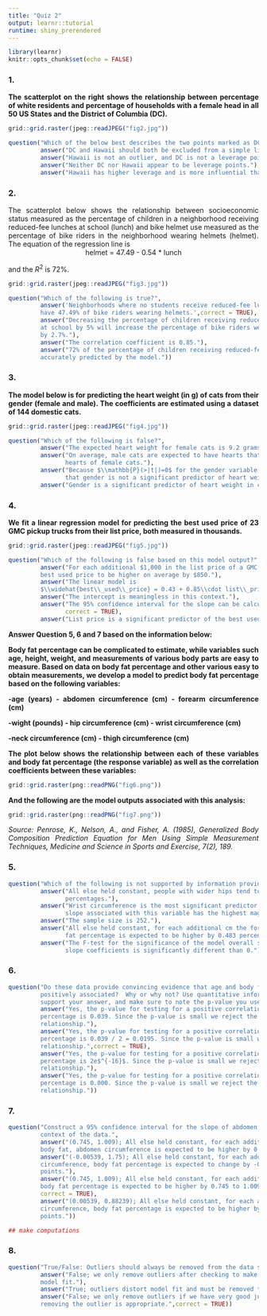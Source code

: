 ```yaml
---
title: "Quiz 2"
output: learnr::tutorial
runtime: shiny_prerendered
---
```


```r
library(learnr)
knitr::opts_chunk$set(echo = FALSE)
```
<style>body{text-align: justify}</style>

### 1.

<b>The scatterplot on the right shows the relationship between percentage of white residents and percentage 
of households with a female head in all 50 US States and the District of Columbia (DC).</b>

```r
grid::grid.raster(jpeg::readJPEG("fig2.jpg"))
```
```r
question("Which of the below best describes the two points marked as DC and Hawaii?",
         answer("DC and Hawaii should both be excluded from a simple linear regression analysis."),
         answer("Hawaii is not an outlier, and DC is not a leverage point."),
         answer("Neither DC nor Hawaii appear to be leverage points."),
         answer("Hawaii has higher leverage and is more influential than DC.",correct = TRUE))
```

### 2.

The scatterplot below shows the relationship between socioeconomic status measured as the percentage of 
children in a neighborhood receiving reduced-fee lunches at school (lunch) and bike helmet use 
measured as the percentage of bike riders in the neighborhood wearing helmets (helmet). The equation of the 
regression line is
<center>
helmet = 47.49 - 0.54 * lunch
</center>
and the $R^2$ is 72%.

```r
grid::grid.raster(jpeg::readJPEG("fig3.jpg"))
```

```r
question("Which of the following is true?",
         answer('Neighborhoods where no students receive reduced-fee lunches are expected on average to 
         have 47.49% of bike riders wearing helmets.',correct = TRUE),
         answer("Decreasing the percentage of children receiving reduced-fee lunches 
         at school by 5% will increase the percentage of bike riders wearing helmets in that neighborhood 
         by 2.7%."),
         answer("The correlation coefficient is 0.85."),
         answer("72% of the percentage of children receiving reduced-fee lunches at school can be 
         accurately predicted by the model."))
```

### 3.

<b>The model below is for predicting the heart weight (in g) of cats 
from their gender (female and male). The coefficients are estimated 
using a dataset of 144 domestic cats.</b>

```r
grid::grid.raster(jpeg::readJPEG("fig4.jpg"))
```

```r
question("Which of the following is false?",
         answer("The expected heart weight for female cats is 9.2 grams, on average."),
         answer("On average, male cats are expected to have hearts that weigh 2.12 grams more than the
                hearts of female cats."),
         answer("Because $\\mathbb{P}(>|t|)=0$ for the gender variable, we can say 
                that gender is not a significant predictor of heart weight in cats.",correct = TRUE),
         answer("Gender is a significant predictor of heart weight in cats."))
```

### 4.

<b>We fit a linear regression model for predicting the best used price 
of 23 GMC pickup trucks from their list price, both measured in 
thousands.</b>

```r
grid::grid.raster(jpeg::readJPEG("fig5.jpg"))
```

```r
question("Which of the following is false based on this model output?",
         answer("For each additional $1,000 in the list price of a GMC pickup truck we would expect the 
         best used price to be higher on average by $850."),
         answer("The linear model is 
         $\\widehat{best\\_used\\_price} = 0.43 + 0.85\\cdot list\\_price$"),
         answer("The intercept is meaningless in this context."),
         answer("The 95% confidence interval for the slope can be calculated as 0.85±84.7×0.01",
                correct = TRUE),
         answer("List price is a significant predictor of the best used price."))
```

<b>Answer Question 5, 6 and 7 based on the information below:

Body fat percentage can be complicated to estimate, while variables such age, height, weight, and
measurements of various body parts are easy to measure. Based on data on body fat percentage and other
various easy to obtain measurements, we develop a model to predict body fat percentage based on the 
following variables:

-age (years)  - abdomen circumference (cm)   - forearm circumference (cm)

-wight (pounds)  - hip circumference (cm)     - wrist circumference (cm)

-neck circumference (cm)    - thigh circumference (cm)

The plot below shows the relationship between each of these variables and body fat percentage (the
response variable) as well as the correlation coefficients between these variables:</b>

```r
grid::grid.raster(png::readPNG("fig6.png"))
```

<b>And the following are the model outputs associated with this analysis:</b>

```r
grid::grid.raster(png::readPNG("fig7.png"))
```

<i>Source: Penrose, K., Nelson, A., and Fisher, A. (1985), Generalized Body Composition Prediction 
Equation for Men Using Simple Measurement Techniques, Medicine and Science in Sports and Exercise, 7(2), 
189.</i>

### 5.

```r
question("Which of the following is not supported by information provided in the model outputs above?",
         answer("All else held constant, people with wider hips tend to have lower body fat
                percentages."),
         answer("Wrist circumference is the most significant predictor of body fat percentage since the 
                slope associated with this variable has the highest magnitude.",correct = TRUE),
         answer("The sample size is 252."),
         answer("All else held constant, for each additional cm the forearm circumference is higher, body 
                fat percentage is expected to be higher by 0.483 percentage points."),
         answer("The F-test for the significance of the model overall suggests that at least one of the 
                slope coefficients is significantly different than 0."))
```

### 6.

```r
question("Do these data provide convincing evidence that age and body fat percentage are significantly 
         positively associated?  Why or why not? Use quantitative information based on the model output to
         support your answer, and make sure to note the p-value you use to make this decision.",
         answer("Yes, the p-value for testing for a positive correlation between age and body fat 
         percentage is 0.039. Since the p-value is small we reject the null hypothesis of no 
         relationship."),
         answer("Yes, the p-value for testing for a positive correlation between age and body fat 
         percentage is 0.039 / 2 = 0.0195. Since the p-value is small we reject the null hypothesis of no 
         relationship.",correct = TRUE),
         answer("Yes, the p-value for testing for a positive correlation between age and body fat 
         percentage is 2e$^{-16}$. Since the p-value is small we reject the null hypothesis of no 
         relationship."),
         answer("Yes, the p-value for testing for a positive correlation between age and body fat 
         percentage is 0.000. Since the p-value is small we reject the null hypothesis of no 
         relationship."))
```

### 7.

```r
question("Construct a 95% confidence interval for the slope of abdomen circumference and interpret it in 
         context of the data.",
         answer("(0.745, 1.009); All else held constant, for each additional percentage point increase in 
         body fat, abdomen circumference is expected to be higher by 0.745 to 1.009 cm."),
         answer("(-0.00539, 1.75); All else held constant, for each additional cm in abdomen 
         circumference, body fat percentage is expected to change by -0.00539 to 1.75 percentage
         points."),
         answer("(0.745, 1.009); All else held constant, for each additional cm in abdomen circumference, 
         body fat percentage is expected to be higher by 0.745 to 1.009 percentage points.",
         correct = TRUE),
         answer("(0.00539, 0.88239); All else held constant, for each additional cm in abdomen
         circumference, body fat percentage is expected to be higher by 0.00539 to 0.88239 percentage
         points."))
```

```r
## make computations 

```

### 8.

```r
question("True/False: Outliers should always be removed from the data set prior to final analysis.",
         answer("False; we only remove outliers after checking to make sure doing so drastically improves 
         model fit."),
         answer("True; outliers distort model fit and must be removed to assure reliable results."),
         answer("False; we only remove outliers if we have very good justification that suggests that 
         removing the outlier is appropriate.",correct = TRUE))
```